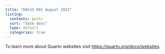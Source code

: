 ```yaml
---
title: "DACSS 601 August 2022"
listing:
  contents: posts
  sort: "date desc"
  type: default
  categories: true
---
```



To learn more about Quarto websites visit <https://quarto.org/docs/websites>.
